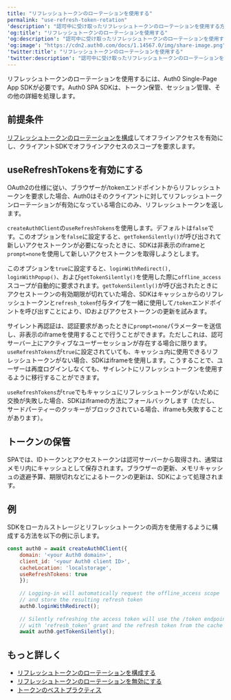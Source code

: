 ---
title: "リフレッシュトークンのローテーションを使用する"
permalink: "use-refresh-token-rotation"
'description': "認可中に受け取ったリフレッシュトークンのローテーションを使用する方法について説明します。"
'og:title': "リフレッシュトークンのローテーションを使用する"
'og:description': "認可中に受け取ったリフレッシュトークンのローテーションを使用する方法について説明します。"
'og:image': "https://cdn2.auth0.com/docs/1.14567.0/img/share-image.png"
'twitter:title': "リフレッシュトークンのローテーションを使用する"
'twitter:description': "認可中に受け取ったリフレッシュトークンのローテーションを使用する方法について説明します。"
---

リフレッシュトークンのローテーションを使用するには、Auth0 Single-Page App SDKが必要です。Auth0 SPA SDKは、トークン保管、セッション管理、その他の詳細を処理します。

## 前提条件

[リフレッシュトークンのローテーションを構成](/docs/ja-jp/secure/tokens/refresh-tokens/configure-refresh-token-rotation)してオフラインアクセスを有効にし、クライアントSDKでオフラインアクセスのスコープを要求します。

## useRefreshTokensを有効にする

OAuth2の仕様に従い、ブラウザーが/tokenエンドポイントからリフレッシュトークンを要求した場合、Auth0はそのクライアントに対してリフレッシュトークンローテーションが有効になっている場合にのみ、リフレッシュトークンを返します。

`createAuth0Client`の`useRefreshTokens​`を使用します。デフォルトは`false`です。このオプションを`false`に設定すると、`getTokenSilently()`が呼び出されて新しいアクセストークンが必要になったときに、SDKは非表示のiframeと`prompt=none`を使用して新しいアクセストークンを取得しようとします。

このオプションを`true`に設定すると、`loginWithRedirect(), loginWithPopup()`、および`getTokenSilently()`を使用した際に`offline_access`スコープが自動的に要求されます。`getTokenSilently()`が呼び出されたときにアクセストークンの有効期限が切れていた場合、SDKはキャッシュからのリフレッシュトークンと`refresh_token`付与タイプを一緒に使用して`/token`エンドポイントを呼び出すことにより、IDおよびアクセストークンの更新を試みます。

サイレント再認証は、認証要求があったときに`prompt=none`パラメーターを送信し、非表示のiframeを使用することで行うことができます。ただしこれは、認可サーバー上にアクティブなユーザーセッションが存在する場合に限ります。`useRefreshTokens`が`true`に設定されていても、キャッシュ内に使用できるリフレッシュトークンがない場合、SDKはiframeを使用します。こうすることで、ユーザーは再度ログインしなくても、サイレントにリフレッシュトークンを使用するように移行することができます。

`useRefreshTokens`が`true`でもキャッシュにリフレッシュトークンがないために交換が失敗した場合、SDKはiframeの方法にフォールバックします（ただし、サードパーティーのクッキーがブロックされている場合、iframeも失敗することがあります）。

## トークンの保管

SPAでは、IDトークンとアクセストークンは認可サーバーから取得され、通常はメモリ内にキャッシュとして保存されます。ブラウザーの更新、メモリキャッシュの退避予算、期限切れなどによるトークンの更新は、SDKによって処理されます。

## 例

SDKをローカルストレージとリフレッシュトークンの両方を使用するように構成する方法を以下の例に示します。

```javascript lines
const auth0 = await createAuth0Client({
    domain: '<your Auth0 domain>',
    client_id: '<your Auth0 client ID>',
    cacheLocation: 'localstorage',
    useRefreshTokens: true
    });
    
    // Logging-in will automatically request the offline_access scope
    // and store the resulting refresh token
    auth0.loginWithRedirect();
    
    // Silently refreshing the access token will use the /token endpoint
    // with ‘refresh_token’ grant and the refresh token from the cache
    await auth0.getTokenSilently();
```

## もっと詳しく

* [リフレッシュトークンのローテーションを構成する](/docs/ja-jp/secure/tokens/refresh-tokens/configure-refresh-token-rotation)
* [リフレッシュトークンのローテーションを無効にする](/docs/ja-jp/secure/tokens/refresh-tokens/disable-refresh-token-rotation)
* [トークンのベストプラクティス](/docs/ja-jp/secure/tokens/token-best-practices)